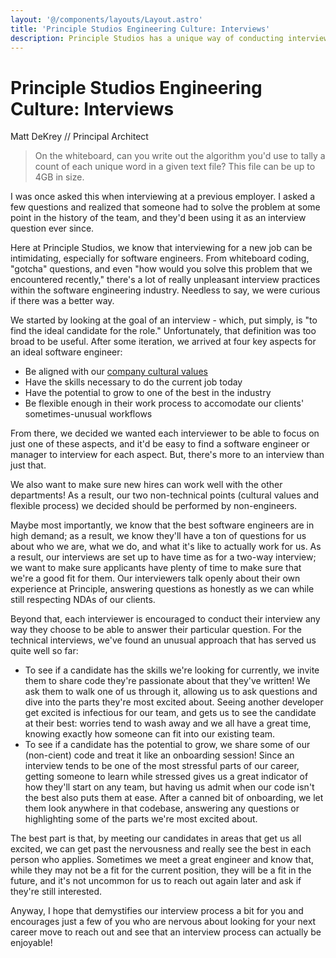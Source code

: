```yaml
---
layout: '@/components/layouts/Layout.astro'
title: 'Principle Studios Engineering Culture: Interviews'
description: Principle Studios has a unique way of conducting interviews that has helped us to build a better team to support our clients... and is unintimidating for interviews!
---
```



# Principle Studios Engineering Culture: Interviews

<a rel="author">

Matt DeKrey // Principal Architect

</a>

> On the whiteboard, can you write out the algorithm you'd use to tally a count
> of each unique word in a given text file? This file can be up to 4GB in size.

I was once asked this when interviewing at a previous employer. I asked a few
questions and realized that someone had to solve the problem at some point in
the history of the team, and they'd been using it as an interview question ever
since.

Here at Principle Studios, we know that interviewing for a new job can be
intimidating, especially for software engineers. From whiteboard coding,
"gotcha" questions, and even "how would you solve this problem that we
encountered recently," there's a lot of really unpleasant interview practices
within the software engineering industry. Needless to say, we were curious if
there was a better way.

We started by looking at the goal of an interview - which, put simply, is "to
find the ideal candidate for the role." Unfortunately, that definition was too
broad to be useful. After some iteration, we arrived at four key aspects for
an ideal software engineer:

- Be aligned with our [company cultural values][1]
- Have the skills necessary to do the current job today
- Have the potential to grow to one of the best in the industry
- Be flexible enough in their work process to accomodate our clients'
  sometimes-unusual workflows

From there, we decided we wanted each interviewer to be able to focus on just
one of these aspects, and it'd be easy to find a software engineer or manager to
interview for each aspect. But, there's more to an interview than just that.

We also want to make sure new hires can work well with the other departments! As
a result, our two non-technical points (cultural values and flexible process) we
decided should be performed by non-engineers.

Maybe most importantly, we know that the best software engineers are in high
demand; as a result, we know they'll have a ton of questions for us about who we
are, what we do, and what it's like to actually work for us. As a result, our
interviews are set up to have time as for a two-way interview; we want to make
sure applicants have plenty of time to make sure that we're a good fit for them.
Our interviewers talk openly about their own experience at Principle, answering
questions as honestly as we can while still respecting NDAs of our clients.

Beyond that, each interviewer is encouraged to conduct their interview any way
they choose to be able to answer their particular question. For the technical
interviews, we've found an unusual approach that has served us quite well so
far:

- To see if a candidate has the skills we're looking for currently, we invite
  them to share code they're passionate about that they've written! We ask them
  to walk one of us through it, allowing us to ask questions and dive into the
  parts they're most excited about. Seeing another developer get excited is
  infectious for our team, and gets us to see the candidate at their best:
  worries tend to wash away and we all have a great time, knowing exactly how
  someone can fit into our existing team.
- To see if a candidate has the potential to grow, we share some of our
  (non-cient) code and treat it like an onboarding session! Since an interview
  tends to be one of the most stressful parts of our career, getting someone to
  learn while stressed gives us a great indicator of how they'll start on any
  team, but having us admit when our code isn't the best also puts them at ease.
  After a canned bit of onboarding, we let them look anywhere in that codebase,
  answering any questions or highlighting some of the parts we're most excited
  about.

The best part is that, by meeting our candidates in areas that get us all
excited, we can get past the nervousness and really see the best in each person
who applies. Sometimes we meet a great engineer and know that, while they may
not be a fit for the current position, they will be a fit in the future, and
it's not uncommon for us to reach out again later and ask if they're still
interested.

Anyway, I hope that demystifies our interview process a bit for you and
encourages just a few of you who are nervous about looking for your next career
move to reach out and see that an interview process can actually be enjoyable!

[1]: https://principlestudios.com/careers/
